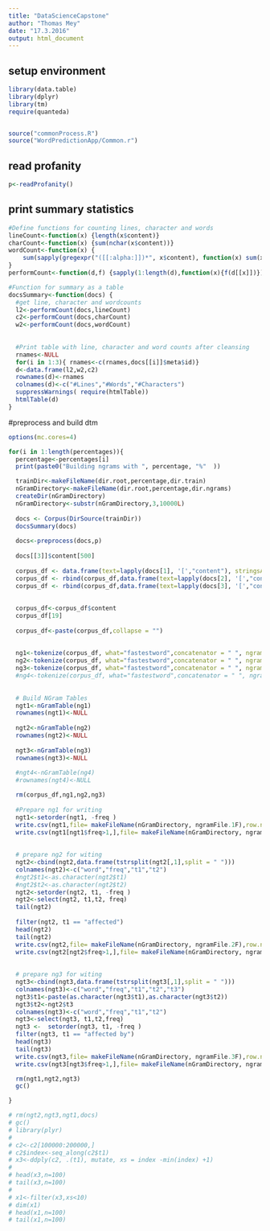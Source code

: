 ```yaml
---
title: "DataScienceCapstone"
author: "Thomas Mey"
date: "17.3.2016"
output: html_document
---
```





## setup environment
```r
library(data.table)
library(dplyr)
library(tm) 
require(quanteda)


source("commonProcess.R")
source("WordPredictionApp/Common.r")

```

## read profanity
```r
p<-readProfanity()
``` 


## print summary statistics
```r
#Define functions for counting lines, character and words
lineCount<-function(x) {length(x$content)}
charCount<-function(x) {sum(nchar(x$content))}
wordCount<-function(x) {
    sum(sapply(gregexpr("([[:alpha:]])*", x$content), function(x) sum(x > 0)))
}
performCount<-function(d,f) {sapply(1:length(d),function(x){f(d[[x]])})}

#Function for summary as a table
docsSummary<-function(docs) {
  #get line, character and wordcounts
  l2<-performCount(docs,lineCount)
  c2<-performCount(docs,charCount)
  w2<-performCount(docs,wordCount)
  
  
  #Print table with line, character and word counts after cleansing
  rnames<-NULL
  for(i in 1:3){ rnames<-c(rnames,docs[[i]]$meta$id)}
  d<-data.frame(l2,w2,c2)
  rownames(d)<-rnames
  colnames(d)<-c("#Lines","#Words","#Characters")
  suppressWarnings( require(htmlTable))
  htmlTable(d)
}
```

#preprocess and build dtm
```r
options(mc.cores=4)

for(i in 1:length(percentages)){
  percentage<-percentages[i]
  print(paste0("Building ngrams with ", percentage, "%"  ))

  trainDir<-makeFileName(dir.root,percentage,dir.train)
  nGramDirectory<-makeFileName(dir.root,percentage,dir.ngrams)
  createDir(nGramDirectory)
  nGramDirectory<-substr(nGramDirectory,3,10000L)
  
  docs <- Corpus(DirSource(trainDir))
  docsSummary(docs)
  
  docs<-preprocess(docs,p)
  
  docs[[3]]$content[500]
  
  corpus_df <- data.frame(text=lapply(docs[1], '[',"content"), stringsAsFactors=F)
  corpus_df <- rbind(corpus_df,data.frame(text=lapply(docs[2], '[',"content"), stringsAsFactors=F))
  corpus_df <- rbind(corpus_df,data.frame(text=lapply(docs[3], '[',"content"), stringsAsFactors=F))
  
  
  corpus_df<-corpus_df$content
  corpus_df[19]
  
  corpus_df<-paste(corpus_df,collapse = "")
  
 
  ng1<-tokenize(corpus_df, what="fastestword",concatenator = " ", ngrams=1)
  ng2<-tokenize(corpus_df, what="fastestword",concatenator = " ", ngrams=2)
  ng3<-tokenize(corpus_df, what="fastestword",concatenator = " ", ngrams=3)
  #ng4<-tokenize(corpus_df, what="fastestword",concatenator = " ", ngrams=4)
  
  
  # Build NGram Tables
  ngt1<-nGramTable(ng1)
  rownames(ngt1)<-NULL
  
  ngt2<-nGramTable(ng2)
  rownames(ngt2)<-NULL
  
  ngt3<-nGramTable(ng3)
  rownames(ngt3)<-NULL
  
  #ngt4<-nGramTable(ng4)
  #rownames(ngt4)<-NULL

  rm(corpus_df,ng1,ng2,ng3)
  
  #Prepare ng1 for writing
  ngt1<-setorder(ngt1, -freq )
  write.csv(ngt1,file= makeFileName(nGramDirectory, ngramFile.1F),row.names = FALSE)
  write.csv(ngt1[ngt1$freq>1,],file= makeFileName(nGramDirectory, ngramFile.1),row.names = FALSE)
  
  
  # prepare ng2 for witing
  ngt2<-cbind(ngt2,data.frame(tstrsplit(ngt2[,1],split = " ")))
  colnames(ngt2)<-c("word","freq","t1","t2")
  #ngt2$t1<-as.character(ngt2$t1)
  #ngt2$t2<-as.character(ngt2$t2)
  ngt2<-setorder(ngt2, t1, -freq )
  ngt2<-select(ngt2, t1,t2, freq)
  tail(ngt2)
  
  filter(ngt2, t1 == "affected")
  head(ngt2)
  tail(ngt2)
  write.csv(ngt2,file= makeFileName(nGramDirectory, ngramFile.2F),row.names = FALSE)
  write.csv(ngt2[ngt2$freq>1,],file= makeFileName(nGramDirectory, ngramFile.2),row.names = FALSE)
  
  
  # prepare ng3 for witing
  ngt3<-cbind(ngt3,data.frame(tstrsplit(ngt3[,1],split = " ")))
  colnames(ngt3)<-c("word","freq","t1","t2","t3")
  ngt3$t1<-paste(as.character(ngt3$t1),as.character(ngt3$t2))
  ngt3$t2<-ngt2$t3
  colnames(ngt3)<-c("word","freq","t1","t2")
  ngt3<-select(ngt3, t1,t2,freq)
  ngt3 <-  setorder(ngt3, t1, -freq )
  filter(ngt3, t1 == "affected by")
  head(ngt3)
  tail(ngt3)
  write.csv(ngt3,file= makeFileName(nGramDirectory, ngramFile.3F),row.names = FALSE)
  write.csv(ngt3[ngt3$freq>1,],file= makeFileName(nGramDirectory, ngramFile.3),row.names = FALSE)

  rm(ngt1,ngt2,ngt3)
  gc()

}

```



```r
# rm(ngt2,ngt3,ngt1,docs)
# gc()
# library(plyr)
# 
# c2<-c2[100000:200000,]
# c2$index<-seq_along(c2$t1)
# x3<-ddply(c2, .(t1), mutate, xs = index -min(index) +1)
# 
# head(x3,n=100)
# tail(x3,n=100)
# 
# x1<-filter(x3,xs<10)
# dim(x1)
# head(x1,n=100)
# tail(x1,n=100)
```


